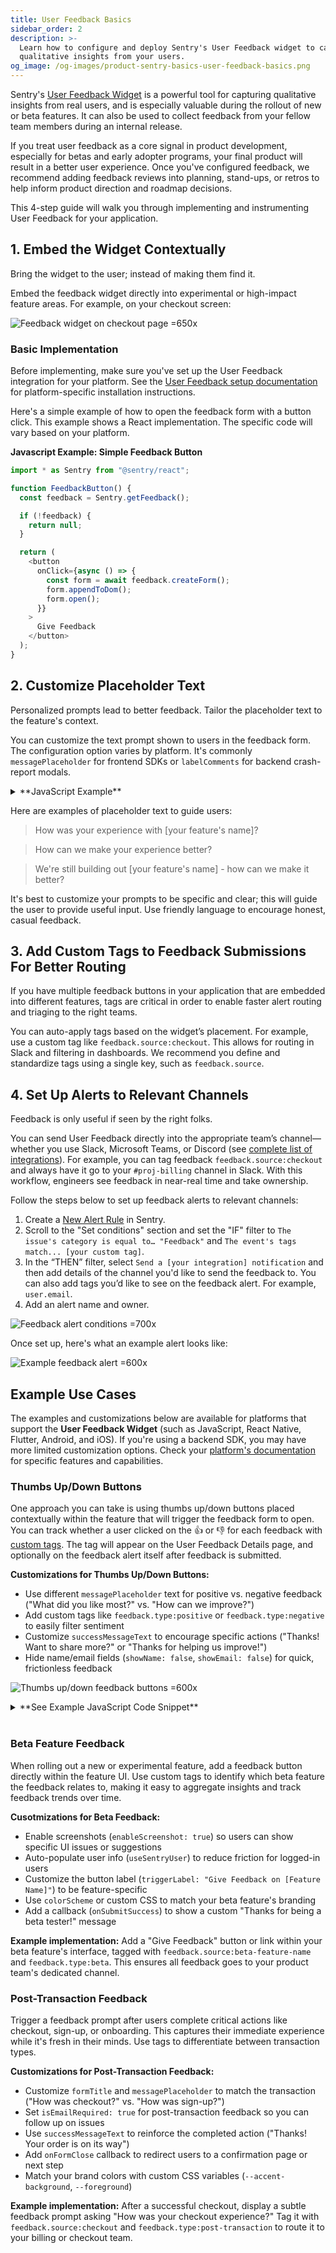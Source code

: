 ```yaml
---
title: User Feedback Basics
sidebar_order: 2
description: >-
  Learn how to configure and deploy Sentry's User Feedback widget to capture
  qualitative insights from your users.
og_image: /og-images/product-sentry-basics-user-feedback-basics.png
---
```


Sentry's [User Feedback Widget](/product/user-feedback/) is a powerful tool for capturing qualitative insights from real users, and is especially valuable during the rollout of new or beta features. It can also be used to collect feedback from your fellow team members during an internal release.

If you treat user feedback as a core signal in product development, especially for betas and early adopter programs, your final product will result in a better user experience. Once you've configured feedback, we recommend adding feedback reviews into planning, stand-ups, or retros to help inform product direction and roadmap decisions.

This 4-step guide will walk you through implementing and instrumenting User Feedback for your application.

## 1. Embed the Widget Contextually
Bring the widget to the user; instead of making them find it.

Embed the feedback widget directly into experimental or high-impact feature areas. For example, on your checkout screen:

![Feedback widget on checkout page =650x](feedback-img/img/feedback-on-checkout-page.png)

### Basic Implementation

Before implementing, make sure you've set up the User Feedback integration for your platform. See the [User Feedback setup documentation](/product/user-feedback/setup/) for platform-specific installation instructions.

Here's a simple example of how to open the feedback form with a button click. This example shows a React implementation. The specific code will vary based on your platform.

**Javascript Example: Simple Feedback Button**

```javascript
import * as Sentry from "@sentry/react";

function FeedbackButton() {
  const feedback = Sentry.getFeedback();

  if (!feedback) {
    return null;
  }

  return (
    <button
      onClick={async () => {
        const form = await feedback.createForm();
        form.appendToDom();
        form.open();
      }}
    >
      Give Feedback
    </button>
  );
}
```

## 2. Customize Placeholder Text
Personalized prompts lead to better feedback. Tailor the placeholder text to the feature's context.

You can customize the text prompt shown to users in the feedback form. The configuration option varies by platform. It's commonly `messagePlaceholder` for frontend SDKs or `labelComments` for backend crash-report modals.

<details>
<summary>**JavaScript Example**</summary>

```javascript
const form = await feedback.createForm({
  messagePlaceholder: 'How was your experience with checkout?',
});
```

</details>

Here are examples of placeholder text to guide users:

> How was your experience with [your feature's name]?

> How can we make your experience better?

> We're still building out [your feature's name] - how can we make it better?

It's best to customize your prompts to be specific and clear; this will guide the user to provide useful input. Use friendly language to encourage honest, casual feedback.


## 3. Add Custom Tags to Feedback Submissions For Better Routing

If you have multiple feedback buttons in your application that are embedded into different features, tags are critical in order to enable faster alert routing and triaging to the right teams.

You can auto-apply tags based on the widget’s placement. For example, use a custom tag like `feedback.source:checkout`. This allows for routing in Slack and filtering in dashboards. We recommend you define and standardize tags using a single key, such as `feedback.source`.


## 4. Set Up Alerts to Relevant Channels
Feedback is only useful if seen by the right folks.

You can send User Feedback directly into the appropriate team’s channel—whether you use Slack, Microsoft Teams, or Discord (see [complete list of integrations](/product/alerts/create-alerts/routing-alerts/#integrations)). For example, you can tag feedback `feedback.source:checkout` and always have it go to your `#proj-billing` channel in Slack. With this workflow, engineers see feedback in near-real time and take ownership.

Follow the steps below to set up feedback alerts to relevant channels:

1. Create a [New Alert Rule](https://sentry.io/alerts/new/issue/) in Sentry.
2. Scroll to the "Set conditions" section and set the "IF" filter to `The issue's category is equal to… "Feedback"` and `The event's tags match... [your custom tag]`.
3. In the “THEN” filter, select `Send a [your integration] notification` and then add details of the channel you'd like to send the feedback to. You can also add tags you’d like to see on the feedback alert. For example, `user.email`.
4. Add an alert name and owner.


![Feedback alert conditions =700x](feedback-img/img/feedback-alert-conditions.png)

Once set up, here's what an example alert looks like:

![Example feedback alert =600x](feedback-img/img/feedback-example-alert.png)

## Example Use Cases

<Alert level="info">

The examples and customizations below are available for platforms that support the **User Feedback Widget** (such as JavaScript, React Native, Flutter, Android, and iOS). If you're using a backend SDK, you may have more limited customization options. Check your [platform's documentation](/product/user-feedback/setup/) for specific features and capabilities.

</Alert>

### Thumbs Up/Down Buttons

One approach you can take is using thumbs up/down buttons placed contextually within the feature that will trigger the feedback form to open. You can track whether a user clicked on the 👍 or 👎 for each feedback with [custom tags](/platforms/javascript/enriching-events/tags/). The tag will appear on the User Feedback Details page, and optionally on the feedback alert itself after feedback is submitted.

**Customizations for Thumbs Up/Down Buttons:**
- Use different `messagePlaceholder` text for positive vs. negative feedback ("What did you like most?" vs. "How can we improve?")
- Add custom tags like `feedback.type:positive` or `feedback.type:negative` to easily filter sentiment
- Customize `successMessageText` to encourage specific actions ("Thanks! Want to share more?" or "Thanks for helping us improve!")
- Hide name/email fields (`showName: false`, `showEmail: false`) for quick, frictionless feedback

![Thumbs up/down feedback buttons =600x](feedback-img/img/feedback-thumbs-up-down.png)

<details>
<summary>**See Example JavaScript Code Snippet**</summary>

```javascript
"use client";

import * as Sentry from "@sentry/react";
import { Fragment } from "react";

export default function ThumbsUpDownButtons({source}: {source: string) {
  const feedback = Sentry.getFeedback();

  return (
    <Fragment>
      <strong>Was this helpful?</strong>
      <button
        title="I like this"
        onClick={async () =>{
          const form = await feedback?.createForm({
            messagePlaceholder: 'What did you like most?',
            tags: {
              component: 'ThumbsUpDownButtons',
              'feedback.source': source,
              'feedback.type': 'positive',
            }
          });
          form?.appendToDom();
          form?.open();
        }}
      >
        Yes 👍
      </button>

      <button
        title="I don't like this"
        onClick={async () =>{
          const form = await feedback?.createForm({
            messagePlaceholder: 'How can we improve?',
            tags: {
              component: 'ThumbsUpDownButtons',
              'feedback.source': source,
              'feedback.type': 'negative',
            }
          });
          form?.appendToDom();
          form?.open();
        }}
      >
        No 👎
      </button>
    </Fragment>
  );
}
```

</details>

<br />

### Beta Feature Feedback

When rolling out a new or experimental feature, add a feedback button directly within the feature UI. Use custom tags to identify which beta feature the feedback relates to, making it easy to aggregate insights and track feedback trends over time.

**Cusotmizations for Beta Feedback:**
- Enable screenshots (`enableScreenshot: true`) so users can show specific UI issues or suggestions
- Auto-populate user info (`useSentryUser`) to reduce friction for logged-in users
- Customize the button label (`triggerLabel: "Give Feedback on [Feature Name]"`) to be feature-specific
- Use `colorScheme` or custom CSS to match your beta feature's branding
- Add a callback (`onSubmitSuccess`) to show a custom "Thanks for being a beta tester!" message

**Example implementation:**
Add a "Give Feedback" button or link within your beta feature's interface, tagged with `feedback.source:beta-feature-name` and `feedback.type:beta`. This ensures all feedback goes to your product team's dedicated channel.

### Post-Transaction Feedback

Trigger a feedback prompt after users complete critical actions like checkout, sign-up, or onboarding. This captures their immediate experience while it's fresh in their minds. Use tags to differentiate between transaction types.

**Customizations for Post-Transaction Feedback:**
- Customize `formTitle` and `messagePlaceholder` to match the transaction ("How was checkout?" vs. "How was sign-up?")
- Set `isEmailRequired: true` for post-transaction feedback so you can follow up on issues
- Use `successMessageText` to reinforce the completed action ("Thanks! Your order is on its way")
- Add `onFormClose` callback to redirect users to a confirmation page or next step
- Match your brand colors with custom CSS variables (`--accent-background`, `--foreground`)

**Example implementation:**
After a successful checkout, display a subtle feedback prompt asking "How was your checkout experience?" Tag it with `feedback.source:checkout` and `feedback.type:post-transaction` to route it to your billing or checkout team.



<PageGrid />

